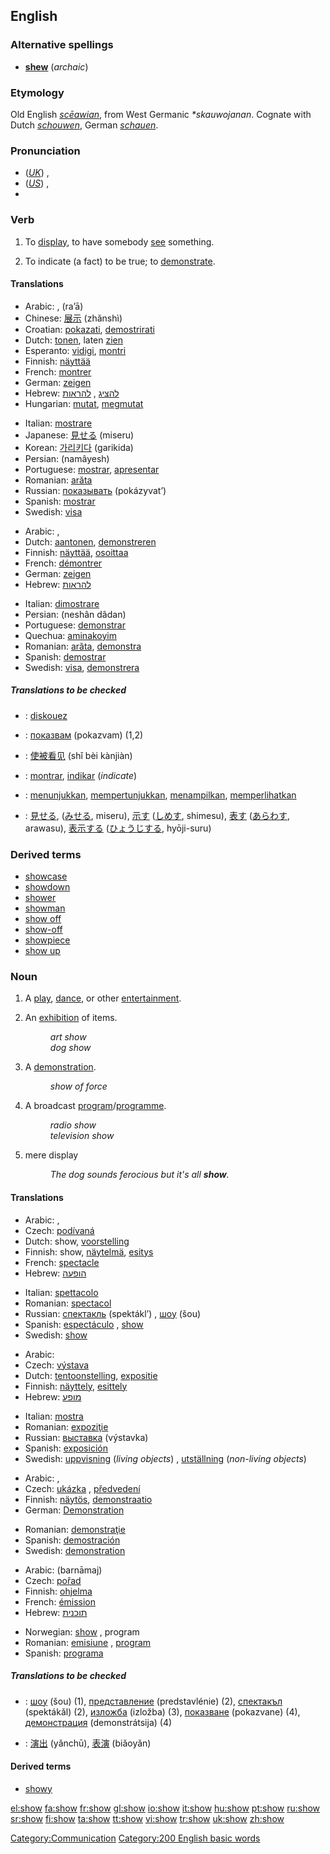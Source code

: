 ==English==

{{rank|understand|fine|law|432|show|terms|sort|town}}

===Alternative spellings===
* '''[[shew]]''' (''archaic'')

===Etymology===
Old English ''[[sceawian|scēawian]]'', from West Germanic ''*skauwojanan''. Cognate with Dutch ''[[schouwen]]'', German ''[[schauen]]''.

===Pronunciation===
*(''[[Received Pronunciation|UK]]'') {{IPA|/ʃəʊ/}}, {{SAMPA|/S@U/}}
*(''[[General American|US]]'') {{IPA|/ʃoʊ/}}, {{SAMPA|/SoU/}}
*{{audio|en-us-show.ogg|Audio (US)}}

===Verb===
{{en-verb|shows|showing|showed|shown}}

#{{transitive}} To [[display]], to have somebody [[see]] something.
#{{transitive}} To indicate (a fact) to be true; to [[demonstrate]].

====Translations====
{{trans-top|display}}
*Arabic: {{ARchar|[[عرض]]}}  {{IPAchar|(ʕáraɖa)}}, {{ARchar|[[رأى]]}} (ra’ā) {{m}}
*Chinese: [[展示]] (zhǎnshì)
*Croatian: [[pokazati]], [[demostrirati]]
*Dutch: [[tonen]], laten [[zien]]
*Esperanto: [[vidigi]], [[montri]]
*Finnish: [[näyttää]]
*French: [[montrer]]
*German: [[zeigen]]
*Hebrew: [[להציג]] {{romanization of Hebrew|lehatsíg}}, [[להראות]] {{romanization of Hebrew|lehar`ót}}
*Hungarian: [[mutat]], [[megmutat]]
{{trans-mid}}
*Italian: [[mostrare]]
*Japanese: [[見せる]] (miseru)
*Korean: [[가리키다]] (garikida)
*Persian: {{FAchar|[[نمایش]]}} (namâyesh)
*Portuguese: [[mostrar]], [[apresentar]]
*Romanian: [[arăta]]
*Russian: [[показывать]] (pokázyvat’)
*Spanish: [[mostrar]] 
*Swedish: [[visa#Swedish|visa]]
{{trans-bottom}}

{{trans-top|indicate to be true}}
*Arabic: {{ARchar|[[ثبت]]}} {{IPAchar|(θábata)}}, {{ARchar|[[وضح]]}} {{IPAchar|(wáɖaħa)}}
*Dutch: [[aantonen]], [[demonstreren]]
*Finnish: [[näyttää]], [[osoittaa]]
*French: [[démontrer]]
*German: [[zeigen]]
*Hebrew: [[להראות]] {{romanization of Hebrew|lehar`ót}}
{{trans-mid}}
*Italian: [[dimostrare]]
*Persian: {{FAchar|[[نشان دادن]]}} (neshân dâdan)
*Portuguese: [[demonstrar]]
*Quechua: [[aminakoyim]]
*Romanian: [[arăta]], [[demonstra]]
*Spanish: [[demostrar]] 
*Swedish: [[visa#Swedish|visa]], [[demonstrera]]
{{trans-bottom}}

=====Translations to be checked=====
<!--Remove this section once all of the translations below have been moved into the tables above.-->
{{checktrans}}
*{{ttbc|Breton}}: [[diskouez]]
*{{ttbc|Bulgarian}}: [[показвам]] (pokazvam) (1,2)
*{{ttbc|Chinese}}: [[使被看见]] (shǐ bèi kànjiàn)
*{{ttbc|Ido}}: [[montrar]], [[indikar]] (''indicate'')
*{{ttbc|Indonesian}}: [[tunjuk|menunjukkan]], [[tunjuk|mempertunjukkan]], [[tampil|menampilkan]], [[lihat|memperlihatkan]]
*{{ttbc|Japanese}}: [[見せる]], ([[みせる]], miseru), [[示す]] ([[しめす]], shimesu), [[表す]] ([[あらわす]], arawasu), [[表示]]する ([[ひょうじ]]する, hyōji-suru)

===Derived terms===
*[[showcase]]
*[[showdown]]
*[[shower]]
*[[showman]]
*[[show off]]<!--verb-->
*[[show-off]]<!--noun-->
*[[showpiece]]
*[[show up]]

===Noun===
{{en-noun}}

# {{countable}} A [[play]], [[dance]], or other [[entertainment]].
# {{countable}} An [[exhibition]] of items.
#:''art show''
#:''dog show''
# {{countable}} A [[demonstration]].
#:''show of force''
# {{countable}} A broadcast [[program]]/[[programme]].
#:''radio show''
#:''television show''
# {{uncountable}} mere display
#:''The dog sounds ferocious but it's all '''show'''.''

====Translations====
{{trans-top|entertainment}}
*Arabic: {{ARchar|[[عرض]]}} {{IPAchar|(ʕarɖ)}}, {{ARchar|[[استعراض]]}} {{IPAchar|(istiʕrāɖ)}} {{m}}
*Czech: [[podívaná]] {{f}}
*Dutch: show, [[voorstelling]]
*Finnish: show, [[näytelmä]], [[esitys]]
*French: [[spectacle#French|spectacle]] {{m}}
*Hebrew: [[הופעה]] {{romanization of Hebrew|hofa`á}} {{f}}
{{trans-mid}}
*Italian: [[spettacolo#Italian|spettacolo]] {{m}}
*Romanian: [[spectacol]] {{n}}
*Russian: [[спектакль]] (spektákl’) {{m}}, [[шоу]] (šou) {{m}}
*Spanish: [[espectáculo]] {{m}}, [[show]] {{m}} 
*Swedish: [[show#Swedish|show]] {{c}}
{{trans-bottom}}

{{trans-top|exhibition}}
*Arabic: {{ARchar|[[معرض]]}} {{IPAchar|(maʕriɖ)}} {{m}}
*Czech: [[výstava]] {{f}}
*Dutch: [[tentoonstelling]], [[expositie]]
*Finnish: [[näyttely]], [[esittely]]
*Hebrew: [[מופע]] {{romanization of Hebrew|mofá}} {{m}}
{{trans-mid}}
*Italian: [[mostra#Italian|mostra]] {{f}}
*Romanian: [[expoziţie]] {{f}}
*Russian: [[выставка]] (výstavka) {{f}}
*Spanish: [[exposición]] {{f}} 
*Swedish: [[uppvisning]] (''living objects'') {{c}}, [[utställning]] (''non-living objects'') {{c}}
{{trans-bottom}}

{{trans-top|demonstration}}
*Arabic: {{ARchar|[[اظهار|إظهار]]}} {{IPAchar|(’iʐhār)}}, {{ARchar|[[عرض]]}} {{IPAchar|(ʕarɖ)}}
*Czech: [[ukázka]] {{f}}, [[předvedení]] {{n}}
*Finnish: [[näytös]], [[demonstraatio]]
*German: [[Demonstration]] {{f}}
{{trans-mid}}
*Romanian: [[demonstraţie]] {{f}}
*Spanish: [[demostración]] {{f}} 
*Swedish: [[demonstration#Swedish|demonstration]]
{{trans-bottom}}

{{trans-top|broadcast program(me)}}
*Arabic: {{ARchar|[[برنامج]]}} (barnāmaj) {{m}}
*Czech: [[pořad]] {{m}}
*Finnish: [[ohjelma]]
*French: [[émission]] {{m}}
*Hebrew: [[תוכנית]] {{romanization of Hebrew|tokhnít}} {{f}}
{{trans-mid}}
*Norwegian: [[show]] {{m}}, program {{m}}
*Romanian: [[emisiune]] {{f}}, [[program]] {{f}}
*Spanish: [[programa]] {{m}} 
{{trans-bottom}}

{{trans-top|mere display}}
{{trans-mid}}
{{trans-bottom}}

=====Translations to be checked=====
<!--Remove this section once all of the translations below have been moved into the tables above.-->
{{checktrans}}

*{{ttbc|Bulgarian}}: [[шоу]] (šou) {{n}} (1), [[представление]] (predstavlénie) {{n}} (2), [[спектакъл]] (spektákǎl) {{n}} (2), [[изложба]] (izložba) {{f}} (3), [[показване]] (pokazvane) {{n}} (4), [[демонстрация]] (demonstrátsija) {{f}} (4)
*{{ttbc|Chinese}}: [[演出]] (yǎnchū), [[表演]] (biǎoyǎn)

====Derived terms====
*[[showy]]

[[Category:Communication]]
[[Category:200 English basic words]]

[[el:show]]
[[fa:show]]
[[fr:show]]
[[gl:show]]
[[io:show]]
[[it:show]]
[[hu:show]]
[[pt:show]]
[[ru:show]]
[[sr:show]]
[[fi:show]]
[[ta:show]]
[[tt:show]]
[[vi:show]]
[[tr:show]]
[[uk:show]]
[[zh:show]]